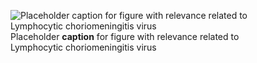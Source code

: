 ![Placeholder __caption__ for figure with relevance related to Lymphocytic choriomeningitis virus](/img/placeholder.jpg)